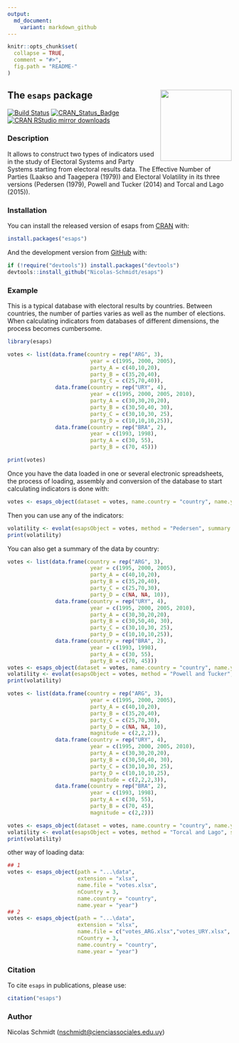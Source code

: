 ```yaml
---
output:
  md_document:
    variant: markdown_github
---
```


<!-- README.md is generated from README.Rmd. Please edit that file -->

```r
knitr::opts_chunk$set(
  collapse = TRUE,
  comment = "#>",
  fig.path = "README-"
)
```



## The `esaps` package <img src="logo.png" style="margin-left:10px;margin-bottom:5px;" width="160" align="right"></a>

[![Build Status](https://travis-ci.org/Nicolas-Schmidt/esaps.svg?branch=master)](https://travis-ci.org/Nicolas-Schmidt/esaps) [![CRAN_Status_Badge](https://www.r-pkg.org/badges/version/esaps)](https://cran.r-project.org/package=esaps)
[![CRAN RStudio mirror downloads](https://cranlogs.r-pkg.org/badges/esaps?color=brightgreen)](https://www.r-pkg.org/pkg/esaps)

### Description

It allows to construct two types of indicators used in the study of Electoral Systems and Party Systems starting from electoral results data. The Effective Number of Parties (Laakso and Taagepera (1979)) and Electoral Volatility in its three versions (Pedersen (1979), Powell and Tucker (2014) and Torcal and Lago (2015)).

### Installation

You can install the released version of esaps from [CRAN](https://cran.r-project.org/) with:

```r
install.packages("esaps")
```

And the development version from [GitHub](https://cran.r-project.org/) with:

```r
if (!require("devtools")) install.packages("devtools")
devtools::install_github("Nicolas-Schmidt/esaps")
```


### Example

This is a typical database with electoral results by countries. Between countries, the number of parties varies as well as the number of elections. When calculating indicators from databases of different dimensions, the process becomes cumbersome. 

```r
library(esaps)

votes <- list(data.frame(country = rep("ARG", 3),
                          year = c(1995, 2000, 2005),
                          party_A = c(40,10,20),
                          party_B = c(35,20,40),
                          party_C = c(25,70,40)),
               data.frame(country = rep("URY", 4),
                          year = c(1995, 2000, 2005, 2010),
                          party_A = c(30,30,20,20),
                          party_B = c(30,50,40, 30),
                          party_C = c(30,10,30, 25),
                          party_D = c(10,10,10,25)),
               data.frame(country = rep("BRA", 2),
                          year = c(1993, 1998),
                          party_A = c(30, 55),
                          party_B = c(70, 45)))

print(votes)

```


Once you have the data loaded in one or several electronic spreadsheets, the process of loading, assembly and conversion of the database to start calculating indicators is done with:

```r
votes <- esaps_object(dataset = votes, name.country = "country", name.year = "year")
```

Then you can use any of the indicators:

```r
volatility <- evolat(esapsObject = votes, method = "Pedersen", summary = FALSE)
print(volatility)
```

You can also get a summary of the data by country:

```r
votes <- list(data.frame(country = rep("ARG", 3),
                          year = c(1995, 2000, 2005),
                          party_A = c(40,10,20),
                          party_B = c(35,20,40),
                          party_C = c(25,70,30),
                          party_D = c(NA, NA, 10)),        
               data.frame(country = rep("URY", 4),
                          year = c(1995, 2000, 2005, 2010),
                          party_A = c(30,30,20,20),
                          party_B = c(30,50,40, 30),
                          party_C = c(30,10,30, 25),
                          party_D = c(10,10,10,25)),
               data.frame(country = rep("BRA", 2),
                          year = c(1993, 1998),
                          party_A = c(30, 55),
                          party_B = c(70, 45)))
votes <- esaps_object(dataset = votes, name.country = "country", name.year = "year")
volatility <- evolat(esapsObject = votes, method = "Powell and Tucker", summary = TRUE)
print(volatility)

votes <- list(data.frame(country = rep("ARG", 3),
                          year = c(1995, 2000, 2005),
                          party_A = c(40,10,20),
                          party_B = c(35,20,40),
                          party_C = c(25,70,30),
                          party_D = c(NA, NA, 10),
                          magnitude = c(2,2,2)),        
               data.frame(country = rep("URY", 4),
                          year = c(1995, 2000, 2005, 2010),
                          party_A = c(30,30,20,20),
                          party_B = c(30,50,40, 30),
                          party_C = c(30,10,30, 25),
                          party_D = c(10,10,10,25),
                          magnitude = c(2,2,2,3)),
               data.frame(country = rep("BRA", 2),
                          year = c(1993, 1998),
                          party_A = c(30, 55),
                          party_B = c(70, 45),
                          magnitude = c(2,2)))

votes <- esaps_object(dataset = votes, name.country = "country", name.year = "year", name.M = "magnitude")
volatility <- evolat(esapsObject = votes, method = "Torcal and Lago", summary = TRUE)
print(volatility)

```

other way of loading data:

```r
## 1
votes <- esaps_object(path = "...\data",
                      extension = "xlsx",
                      name.file = "votes.xlsx",
                      nCountry = 3, 
                      name.country = "country", 
                      name.year = "year")
## 2
votes <- esaps_object(path = "...\data",
                      extension = "xlsx",
                      name.file = c("votes_ARG.xlsx","votes_URY.xlsx", "votes_BRA.xlsx"),
                      nCountry = 3, 
                      name.country = "country", 
                      name.year = "year")

```








### Citation

To cite `esaps` in publications, please use:

```r
citation("esaps")
```

### Author

Nicolas Schmidt (<nschmidt@cienciassociales.edu.uy>)



